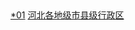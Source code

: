 [[Category:沧州行政区划|*01]]
[[Category:河北各地级市县级行政区|]]
{{catmore|沧州市|河北省沧州市}}
<br>{{hideh
|Head = 沧州各区县市所辖乡镇与街道
|FrameStyle   = border:solid 2px #0000ff;
|HeadStyle    = text-align:center;background:transparent;
|ContentStyle = background: #FFFFE0; font size="80%"
}}
{{edit|Template:沧州市新华区行政区划}}{{沧州市新华区行政区划|state=expanded}}<br>
{{edit|Template:沧州市运河区行政区划}}{{沧州市运河区行政区划|state=expanded}}<br>
{{edit|Template:泊头市行政区划}}{{泊头市行政区划|state=expanded}}<br>
{{edit|Template:任丘市行政区划}}{{任丘市行政区划|state=expanded}}<br>
{{edit|Template:黄骅市行政区划}}{{黄骅市行政区划|state=expanded}}<br>
{{edit|Template:河间市行政区划}}{{河间市行政区划|state=expanded}}<br>
{{edit|Template:献县行政区划}}{{献县行政区划|state=expanded}}<br>
{{edit|Template:吴桥县行政区划}}{{吴桥县行政区划|state=expanded}}<br>
{{edit|Template:沧县行政区划}}{{沧县行政区划|state=expanded}}<br>
{{edit|Template:东光县行政区划}}{{东光县行政区划|state=expanded}}<br>
{{edit|Template:肃宁县行政区划}}{{肃宁县行政区划|state=expanded}}<br>
{{edit|Template:南皮县行政区划}}{{南皮县行政区划|state=expanded}}<br>
{{edit|Template:盐山县行政区划}}{{盐山县行政区划|state=expanded}}<br>
{{edit|Template:青县行政区划}}{{青县行政区划|state=expanded}}<br>
{{edit|Template:海兴县行政区划}}{{海兴县行政区划|state=expanded}}<br>
{{edit|Template:孟村回族自治县行政区划}}{{孟村回族自治县行政区划|state=expanded}}<br>
{{hidef}}